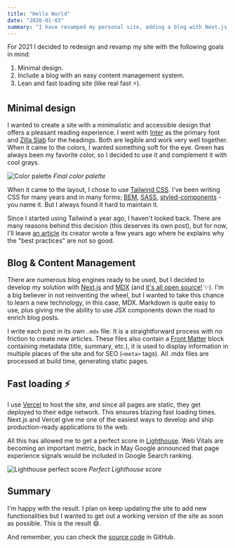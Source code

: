 ```yaml
---
title: "Hello World"
date: "2020-01-03"
summary: "I have revamped my personal site, adding a blog with Next.js and MDX. Here I will write about technology and web development."
---
```


For 2021 I decided to redesign and revamp my site with the following goals in mind:

1. Minimal design.
2. Include a blog with an easy content management system.
3. Lean and fast loading site (like real fast ⚡).

## Minimal design

I wanted to create a site with a minimalistic and accessible design that offers a pleasant reading experience. I went with [Inter](https://fonts.google.com/specimen/Inter) as the primary font and [Zilla Slab](https://fonts.google.com/specimen/Zilla+Slab) for the headings. Both are legible and work very well together. When it came to the colors, I wanted something soft for the eye. Green has always been my favorite color, so I decided to use it and complement it with cool grays.

![Color palette](/static/images/hello-world/palette.jpg)
_Final color palette_

When it came to the layout, I chose to use [Tailwind CSS](https://tailwindcss.com/). I've been writing CSS for many years and in many forms; [BEM](http://getbem.com/), [SASS](https://sass-lang.com/), [styled-components](https://styled-components.com/) - you name it. But I always found it hard to maintain it.

Since I started using Tailwind a year ago, I haven't looked back. There are many reasons behind this decision (this deserves its own post), but for now, I'll leave [an article](https://adamwathan.me/css-utility-classes-and-separation-of-concerns/) its creator wrote a few years ago where he explains why the "best practices" are not so good.

## Blog & Content Management

There are numerous blog engines ready to be used, but I decided to develop my solution with [Next.js](https://nextjs.org/) and [MDX](https://mdxjs.com/) (and [it's all open source!](https://github.com/longas/glongas.com) ✨). I'm a big believer in not reinventing the wheel, but I wanted to take this chance to learn a new technology, in this case, MDX. Markdown is quite easy to use, plus giving me the ability to use JSX components down the road to enrich blog posts.

I write each post in its own `.mdx` file. It is a straightforward process with no friction to create new articles. These files also contain a [Front Matter](https://jekyllrb.com/docs/front-matter/) block containing metadata (title, summary, etc.), it is used to display information in multiple places of the site and for SEO (`<meta>` tags). All .mdx files are processed at build time, generating static pages.

## Fast loading ⚡

I use [Vercel](https://vercel.com/) to host the site, and since all pages are static, they get deployed to their edge network. This ensures blazing fast loading times. Next.js and Vercel give me one of the easiest ways to develop and ship production-ready applications to the web.

All this has allowed me to get a perfect score in [Lighthouse](https://developers.google.com/web/tools/lighthouse). Web Vitals are becoming an important metric, back in May Google announced that page experience signals would be included in Google Search ranking.

![Lighthouse perfect score](/static/images/hello-world/lighthouse.png)
_Perfect Lighthouse score_

## Summary

I'm happy with the result. I plan on keep updating the site to add new functionalities but I wanted to get out a working version of the site as soon as possible. This is the result 😄.

And remember, you can check the [source code](https://github.com/longas/glongas.com) in GitHub.
